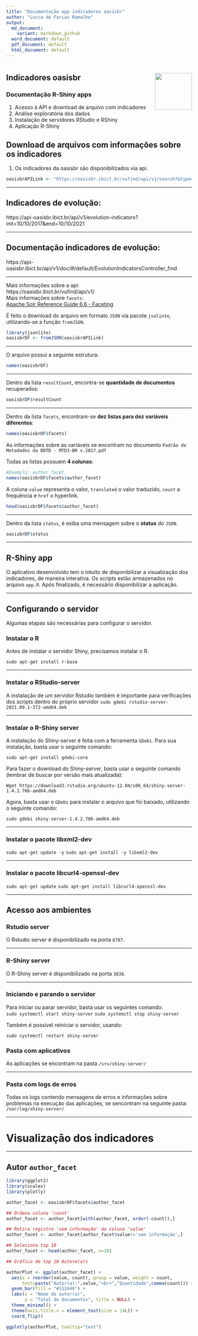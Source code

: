 ```yaml
---
title: "Documentação app indicadores oasisbr"
author: "Lucca de Farias Ramalho"
output:
  md_document:
    variant: markdown_github
  word_document: default
  pdf_document: default
  html_document: default
---
```

# <img src="www/oasisbr.png" align="right" height="100px" alt="" />

## Indicadores oasisbr
### Documentação R-Shiny apps

1. Acesso à API e download de arquivo com indicadores
2. Análise exploratória dos dados
3. Instalação de servidores RStudio e RShiny
4. Aplicação R-Shiny


## Download de arquivos com informações sobre os indicadores

1. Os indicadores da oasisbr são disponibilizados via api. \

```r
oasisbrAPILink <- "https://oasisbr.ibict.br/vufind/api/v1/search?&type=AllFields&page=0&limit=0&sort=relevance&facet[]=author_facet&facet[]=dc.subject.por.fl_str_mv&facet[]=eu_rights_str_mv&facet[]=dc.publisher.program.fl_str_mv&facet[]=dc.subject.cnpq.fl_str_mv&facet[]=publishDate&facet[]=language&facet[]=format&facet[]=institution&facet[]=dc.contributor.advisor1.fl_str_mv"
```

****
## Indicadores de evolução:
https://api-oasisbr.ibict.br/api/v1/evolution-indicators?init=10/10/2017&end=10/10/2021

****
## Documentação indicadores de evolução:
https://api-oasisbr.ibict.br/api/v1/doc/#/default/EvolutionIndicatorsController_find

****


Mais informações sobre a api: \
https://oasisbr.ibict.br/vufind/api/v1/ \
Mais informações sobre `facets`: \
[Apache Solr Reference Guide 6.6 - Faceting](`https://solr.apache.org/guide/6_6/faceting.html`)


É feito o download do arquivo em formato ```JSON``` via pacote ```jsolinte```, utilizando-se a função ```fromJSON```.

```r
library(jsonlite)
oasisbrDF <- fromJSON(oasisbrAPILink)
```
***
O arquivo possui a seguinte estrutura:
```r
names(oasisbrDF)
```

***
Dentro da lista `resultCount`, encontra-se **quantidade de documentos** recuperados:

```r
oasisbrDF$resultCount
```
***
Dentro da lista `facets`, encontram-se **dez listas para dez variáveis diferentes**:


```r
names(oasisbrDF$facets)
```

As informações sobre as variáveis se encontram no documento `Padrão de Metadados da BDTD - MTD3-BR v.2017.pdf`

Todas as listas possuem **4 colunas**:
```r
#Exemplo: author_facet
names(oasisbrDF$facets$author_facet)
```

A coluna `value` representa o valor, `translated` o valor traduzido, `count` a frequência e `href` o hyperlink.

```r
head(oasisbrDF$facets$author_facet)
```

***
Dentro da lista `status`, é exiba uma mensagem sobre o **status** do `JSON`.


```r
oasisbrDF$status
```


******
## R-Shiny app
O aplicativo desenvolvido tem o intuito de disponibilizar a visualização dos indicadores, de maneira interativa. Os scripts estão armazenados no arquivo `app.R`. Após finalizado, é necessário disponibilizar a aplicação.

*****
## Configurando o servidor
Algumas etapas são necessárias para configurar o servidor.

### Instalar o R
Antes de instalar o servidor Shiny, precisamos instalar o R.

`sudo apt-get install r-base`

*****

### Instalar o RStudio-server
A instalação de um servidor Rstudio também é importante para verificações dos scripts dentro do próprio servidor
`sudo gdebi rstudio-server-2021.09.1-372-amd64.deb`

****
### Instalar o R-Shiny server
A instalação do Shiny-server é feita com a ferramenta `GDebi`. Para sua instalação, basta usar o seguinte comando:

`sudo apt-get install gdebi-core`

Para fazer o download do Shiny-server, basta usar o seguinte comando (lembrar de buscar por versão mais atualizada):

`Wget https://download3.rstudio.org/ubuntu-12.04/x86_64/shiny-server-1.4.2.786-amd64.deb`

Agora, basta usar o `GDebi` para instalar o arquivo que foi baixado, utilizando o seguinte comando:

`sudo gdebi shiny-server-1.4.2.786-amd64.deb`

*****
### Instalar o pacote libxml2-dev

`sudo apt-get update -y`
`sudo apt-get install -y libxml2-dev`

*****
### Instalar o pacote libcurl4-openssl-dev

`sudo apt-get update`
`sudo apt-get install libcurl4-openssl-dev`

****

## Acesso aos ambientes
### Rstudio server
O Rstudio server é disponibilizado na porta `8787`.

*****

### R-Shiny server
O R-Shiny server é disponibilizado na porta `3838`.

*****

### Iniciando e parando o servidor

Para iniciar ou parar servidor, basta usar os seguintes comando: \
`sudo systemctl start shiny-server`
`sudo systemctl stop shiny-server`

Também é possível reiniciar o servidor, usando:

`sudo systemctl restart shiny-server`


### Pasta com aplicativos
As aplicações se encontram na pasta `/srv/shiny-server/`

****
### Pasta com logs de erros
Todas os logs contendo mensagens de erros e informações sobre problemas na execução das aplicações, se sencontram na seguinte pasta:
`/var/log/shiny-server/`


********
# Visualização dos indicadores

****
## Autor `author_facet`


```r
library(ggplot2)
library(scales)
library(plotly)

author_facet <- oasisbrDF$facets$author_facet

## Ordena coluna 'count'
author_facet <- author_facet[with(author_facet, order(-count)),]

## Retira registro 'sem informação' da coluna 'value'
author_facet <- author_facet[author_facet$value!='sem informação',]

## Seleciona top 10
author_facet <- head(author_facet, n=10)

## Gráfico de top 10 Autore(a)s

authorPlot <- ggplot(author_facet) +
  aes(x = reorder(value, count), group = value, weight = count, 
      text=paste("Autor(a):",value,"<br>","Quantidade",comma(count))) +
  geom_bar(fill = "#112446") +
  labs(x = "Nome do autor(a)", 
       y = "Total de documentos", title = NULL) +
  theme_minimal() +
  theme(axis.title.x = element_text(size = 14L)) +
  coord_flip()

ggplotly(authorPlot, tooltip="text")

```
